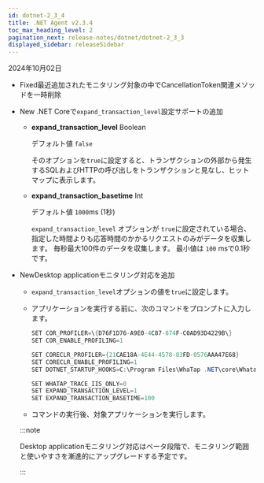 ```yaml
---
id: dotnet-2_3_4
title: .NET Agent v2.3.4
toc_max_heading_level: 2
pagination_next: release-notes/dotnet/dotnet-2_3_3
displayed_sidebar: releaseSidebar
---
```


2024年10月02日

- <Status priority='0'>Fixed</Status>最近追加されたモニタリング対象の中でCancellationToken関連メソッドを一時削除

- <Status priority='1'>New</Status> .NET Coreで`expand_transaction_level`設定サポートの追加

  - **expand_transaction_level** <span class='type'>Boolean</span>

    デフォルト値 `false`

    そのオプションを`true`に設定すると、トランザクションの外部から発生するSQLおよびHTTPの呼び出しをトランザクションと見なし、ヒットマップに表示します。

  - **expand_transaction_basetime** <span class='type'>Int</span>

    デフォルト値 `1000`ms (1秒)

    `expand_transaction_level` オプションが `true`に設定されている場合、指定した時間よりも応答時間のかかるリクエストのみがデータを収集します。 毎秒最大100件のデータを収集します。 最小値は `100` msで0.1秒です。

- <Status priority='1'>New</Status>Desktop applicationモニタリング対応を追加

  - `expand_transaction_level`オプションの値を`true`に設定します。

  - アプリケーションを実行する前に、次のコマンドをプロンプトに入力します。

    ```csharp
    SET COR_PROFILER=\{D76F1D76-A9E0-4C87-874F-C0AD93D4229B\}
    SET COR_ENABLE_PROFILING=1

    SET CORECLR_PROFILER={21CAE18A-4E44-4578-83FD-0576AAA47E68}
    SET CORECLR_ENABLE_PROFILING=1
    SET DOTNET_STARTUP_HOOKS=C:\Program Files\WhaTap .NET\core\Whatap.Startup.NetCore.dll

    SET WHATAP_TRACE_IIS_ONLY=0
    SET EXPAND_TRANSACTION_LEVEL=1
    SET EXPAND_TRANSACTION_BASETIME=100
    ```

  - コマンドの実行後、対象アプリケーションを実行します。 

  :::note 

  Desktop applicationモニタリング対応はベータ段階で、モニタリング範囲と使いやすさを漸進的にアップグレードする予定です。

  :::


<DownloadAgent />
